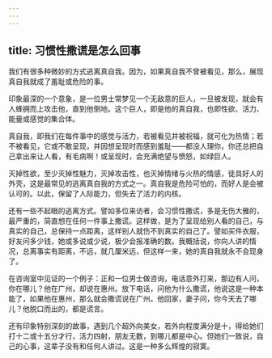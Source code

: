```yaml
---
---
---
```

title: 习惯性撒谎是怎么回事
---



我们有很多种微妙的方式逃离真自我。因为，如果真自我不曾被看见，那么，展现真自我就成了羞耻或危险的事。

印象最深的一个意象，是一位男士常梦见一个无敌意的巨人，一旦被发现，就会有人蜂拥而上攻击他，直到他倒地。这个巨人，即是他的真自我，也即性欲、活力、能量或感觉的集合体。

真自我，即我们在每件事中的感觉与活力，若被看见并被祝福，就可化为热情；若不被看见，它或不敢呈现，并因想呈现时而感到羞耻——都没人理你，你还总把自己拿出来让人看，有毛病啊！或呈现时，会充满绝望与愤怒，如绿巨人。

灭掉性欲，至少灭掉性魅力，灭掉攻击性，也灭掉情绪与火热的情感，徒具好人的外壳，这是最常见的逃离真自我的方式之一。真自我是危险可怕的，而好人是会被认可的。以此，保留了人际能力，但失去了活力的内核。

还有一些不起眼的逃离方式。譬如多位来访者，会习惯性撒谎，多是无伤大雅的，最严重的，简直想在任何一件事上撒谎。这样做，是为了呈现给别人看的自己，与真实的自己，总保持一点距离，这样别人就伤不到真实的自己了。譬如买件衣服，好友问多少钱，她或多说或少说，极少会报准确的数。我概括说，你向人讲的情况，总离事实有距离，不远，就几厘米远，但这样一来，她的真自我就永不会现身了。

在咨询室中见证的一个例子：正和一位男士做咨询，电话意外打来，那边有人问，你在哪儿？他在广州，却说在惠州。放下电话，问他为什么撒谎，他说这是一种本能了，如果他在惠州，那么就会撒谎说在广州。他回家，妻子问，你今天去了哪儿？他脱口而出的，都是谎言。

还有印象特别深刻的故事，遇到几个超外向美女，若外向程度满分是十，得给她们打十二或十五分才行，活力四射，朋友无数，到哪儿都是中心。但她们一致说，自己的心事，这辈子没有和任何人讲过。这是一种多么辉煌的寂寞。